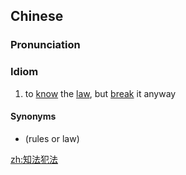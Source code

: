 ==Chinese==
{{zh-forms|type=112}}

===Pronunciation===
{{zh-pron
|m=zhīfǎfànfǎ
|c=zi1 faat3 faan6 faat3
|cat=cy
}}

===Idiom===
{{zh-idiom}}

# to [[know]] the [[law]], but [[break]] it anyway
#: {{zh-x|身為 警察，佢 竟然 知法犯法，真係 警隊 嘅 羞辱！|As a policeman, he dared to '''break the law while knowing it'''. What a disgrace to the police force!|C}}

====Synonyms====
* {{zh-l|明知故犯}} (rules or law)

[[zh:知法犯法]]
